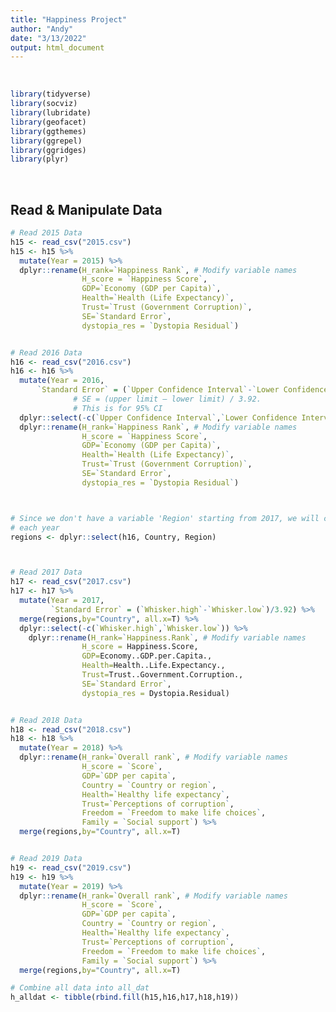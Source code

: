 ```yaml
---
title: "Happiness Project"
author: "Andy"
date: "3/13/2022"
output: html_document
---
```


<br>  


```r
library(tidyverse)
library(socviz)
library(lubridate)
library(geofacet)
library(ggthemes)
library(ggrepel)
library(ggridges)
library(plyr)
```

<br>  

## Read & Manipulate Data

```r
# Read 2015 Data
h15 <- read_csv("2015.csv")
h15 <- h15 %>%
  mutate(Year = 2015) %>%
  dplyr::rename(H_rank=`Happiness Rank`, # Modify variable names
                H_score = `Happiness Score`,
                GDP=`Economy (GDP per Capita)`,
                Health=`Health (Life Expectancy)`,
                Trust=`Trust (Government Corruption)`,
                SE=`Standard Error`,
                dystopia_res = `Dystopia Residual`)


# Read 2016 Data
h16 <- read_csv("2016.csv")  
h16 <- h16 %>%
  mutate(Year = 2016,
      `Standard Error` = (`Upper Confidence Interval`-`Lower Confidence Interval`)/3.92) %>%
              # SE = (upper limit – lower limit) / 3.92. 
              # This is for 95% CI
  dplyr::select(-c(`Upper Confidence Interval`,`Lower Confidence Interval`)) %>%
  dplyr::rename(H_rank=`Happiness Rank`, # Modify variable names
                H_score = `Happiness Score`,
                GDP=`Economy (GDP per Capita)`,
                Health=`Health (Life Expectancy)`,
                Trust=`Trust (Government Corruption)`,
                SE=`Standard Error`,
                dystopia_res = `Dystopia Residual`)



# Since we don't have a variable 'Region' starting from 2017, we will create it for 
# each year
regions <- dplyr::select(h16, Country, Region)



# Read 2017 Data
h17 <- read_csv("2017.csv")  
h17 <- h17 %>%
  mutate(Year = 2017,
         `Standard Error` = (`Whisker.high`-`Whisker.low`)/3.92) %>%
  merge(regions,by="Country", all.x=T) %>%
  dplyr::select(-c(`Whisker.high`,`Whisker.low`)) %>%
    dplyr::rename(H_rank=`Happiness.Rank`, # Modify variable names
                H_score = Happiness.Score,
                GDP=Economy..GDP.per.Capita.,
                Health=Health..Life.Expectancy.,
                Trust=Trust..Government.Corruption.,
                SE=`Standard Error`,
                dystopia_res = Dystopia.Residual)


# Read 2018 Data
h18 <- read_csv("2018.csv")  
h18 <- h18 %>%
  mutate(Year = 2018) %>%
  dplyr::rename(H_rank=`Overall rank`, # Modify variable names
                H_score = `Score`,
                GDP=`GDP per capita`,
                Country = `Country or region`,
                Health=`Healthy life expectancy`,
                Trust=`Perceptions of corruption`,
                Freedom = `Freedom to make life choices`,
                Family = `Social support`) %>%
  merge(regions,by="Country", all.x=T)


# Read 2019 Data
h19 <- read_csv("2019.csv")  
h19 <- h19 %>%
  mutate(Year = 2019) %>%
  dplyr::rename(H_rank=`Overall rank`, # Modify variable names
                H_score = `Score`,
                GDP=`GDP per capita`,
                Country = `Country or region`,
                Health=`Healthy life expectancy`,
                Trust=`Perceptions of corruption`,
                Freedom = `Freedom to make life choices`,
                Family = `Social support`) %>%
  merge(regions,by="Country", all.x=T)

# Combine all data into all_dat
h_alldat <- tibble(rbind.fill(h15,h16,h17,h18,h19))


```

























